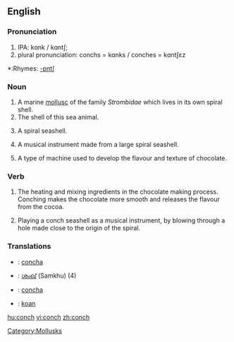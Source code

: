 {{wikipedia}}
==English==

===Pronunciation===
#IPA: kɑnk / kɑntʃ; 
#plural pronunciation: conchs = kɑnks / conches = kɑntʃɛz
*:Rhymes: [[Rhymes:English:-ɒntʃ|-ɒntʃ]]

===Noun===
{{en-noun|conches|pl2=conchs}}

# A marine [[mollusc]] of the family ''Strombidae'' which lives in its own spiral shell.
# The shell of this sea animal.
# {{rfd-redundant}} A spiral seashell.
# A musical instrument made from a large spiral seashell.
# {{rfv-sense}} A type of machine used to develop the flavour and texture of chocolate.

===Verb===
{{en-verb|conches|conching|conched}}

# {{rfv-sense}} The heating and mixing ingredients in the chocolate making process.  Conching makes the chocolate more smooth and releases the flavour from the cocoa.
# Playing a conch seashell as a musical instrument, by blowing through a hole made close to the origin of the spiral.

===Translations===
{{rfc-trans|these are for the NOUN meanings - but which ones?}}
{{checktrans}}
*{{ttbc|Interlingua}}: [[concha]]
*{{ttbc|Malayalam}}: [[ശംഖ്]] (Samkhu) (4)
*{{ttbc|Spanish}}: [[concha]]
*{{ttbc|Volapük}}: [[koan]]

[[Category:Mollusks]]

[[hu:conch]]
[[vi:conch]]
[[zh:conch]]